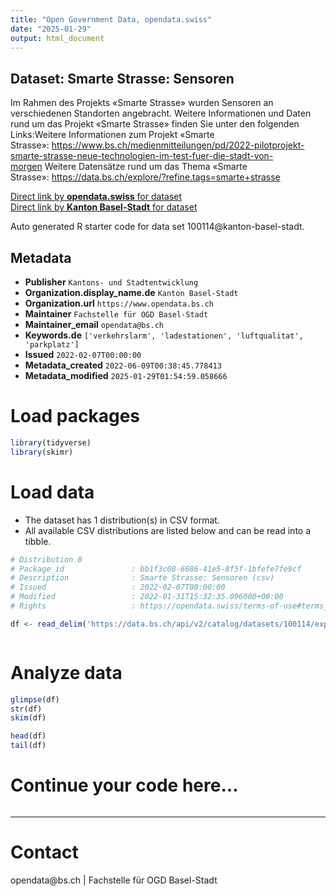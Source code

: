 ```yaml
---
title: "Open Government Data, opendata.swiss"
date: "2025-01-29"
output: html_document
---
```


## Dataset: Smarte Strasse: Sensoren

Im Rahmen des Projekts «Smarte Strasse» wurden Sensoren an verschiedenen Standorten angebracht. Weitere Informationen und Daten rund um das Projekt «Smarte Strasse» finden Sie unter den folgenden Links:Weitere Informationen zum Projekt «Smarte Strasse»: [https://www.bs.ch/medienmitteilungen/pd/2022-pilotprojekt-smarte-strasse-neue-technologien-im-test-fuer-die-stadt-von-morgen](https://www.bs.ch/medienmitteilungen/pd/2022-pilotprojekt-smarte-strasse-neue-technologien-im-test-fuer-die-stadt-von-morgen) Weitere Datensätze rund um das Thema «Smarte Strasse»: [https://data.bs.ch/explore/?refine.tags=smarte+strasse](https://data.bs.ch/explore/?refine.tags=smarte+strasse) 

[Direct link by **opendata.swiss** for dataset](https://opendata.swiss/de/dataset/smarte-strasse-sensoren)<br>
[Direct link by **Kanton Basel-Stadt** for dataset](https://data.bs.ch/explore/dataset/100114/)

Auto generated R starter code for data set 100114@kanton-basel-stadt.

## Metadata

- **Publisher** `Kantons- und Stadtentwicklung`
- **Organization.display_name.de** `Kanton Basel-Stadt`
- **Organization.url** `https://www.opendata.bs.ch`
- **Maintainer** `Fachstelle für OGD Basel-Stadt`
- **Maintainer_email** `opendata@bs.ch`
- **Keywords.de** `['verkehrslarm', 'ladestationen', 'luftqualitat', 'parkplatz']`
- **Issued** `2022-02-07T00:00:00`
- **Metadata_created** `2022-06-09T00:38:45.778413`
- **Metadata_modified** `2025-01-29T01:54:59.058666`


# Load packages

```r

library(tidyverse)
library(skimr)

```

# Load data

-   The dataset has 1 distribution(s) in CSV format.
-   All available CSV distributions are listed below and can be read into a tibble.

```r

# Distribution 0
# Package_id               : bb1f3c08-6686-41e5-8f5f-1bfefe7fe9cf
# Description              : Smarte Strasse: Sensoren (csv)
# Issued                   : 2022-02-07T00:00:00
# Modified                 : 2022-01-31T15:32:35.096000+00:00
# Rights                   : https://opendata.swiss/terms-of-use#terms_open

df <- read_delim('https://data.bs.ch/api/v2/catalog/datasets/100114/exports/csv?use_labels=true')



```

# Analyze data

```r

glimpse(df)
str(df)
skim(df)

head(df)
tail(df)

```

# Continue your code here...

```r

```

------------------------------------------------------------------------

# Contact

opendata@bs.ch | Fachstelle für OGD Basel-Stadt
